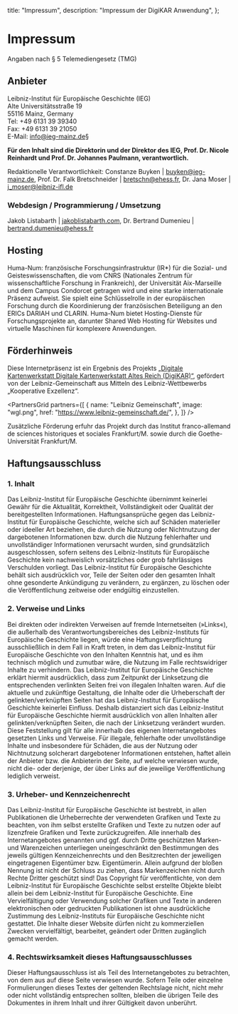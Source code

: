 
  title: "Impressum",
  description: "Impressum der DigiKAR Anwendung",
};

# Impressum

Angaben nach § 5 Telemediengesetz (TMG)

## Anbieter

Leibniz-Institut für Europäische Geschichte (IEG)\
Alte Universitätsstraße 19\
55116 Mainz, Germany\
Tel: +49 6131 39 39340\
Fax: +49 6131 39 21050\
E-Mail: [info@ieg-mainz.de](mailto:info@ieg-mainz.de)§

**Für den Inhalt sind die Direktorin und der Direktor des IEG, Prof. Dr. Nicole Reinhardt und Prof. Dr. Johannes Paulmann, verantwortlich.**

Redaktionelle Verantwortlichkeit: Constanze Buyken | [buyken@ieg-mainz.de](mailto:buyken@ieg-mainz.de), Prof. Dr. Falk Bretschneider | [bretschn@ehess.fr](mailto:bretschn@ehess.fr), Dr. Jana Moser | [j_moser@leibniz-ifl.de](mailto:j_moser@leibniz-ifl.de)

### Webdesign / Programmierung / Umsetzung

Jakob Listabarth | [jakoblistabarth.com](https://jakoblistabarth.com), Dr. Bertrand Dumenieu | [bertrand.dumenieu@ehess.fr](mailto:bertrand.dumenieu@ehess.fr)

## Hosting

Huma-Num: französische Forschungsinfrastruktur (IR\*) für die Sozial- und Geisteswissenschaften, die vom CNRS (Nationales Zentrum für wissenschaftliche Forschung in Frankreich), der Universität Aix-Marseille und dem Campus Condorcet getragen wird und eine starke internationale Präsenz aufweist. Sie spielt eine Schlüsselrolle in der europäischen Forschung durch die Koordinierung der französischen Beteiligung an den ERICs DARIAH und CLARIN. Huma-Num bietet Hosting-Dienste für Forschungsprojekte an, darunter Shared Web Hosting für Websites und virtuelle Maschinen für komplexere Anwendungen.

## Förderhinweis

Diese Internetpräsenz ist ein Ergebnis des Projekts [„Digitale Kartenwerkstatt Digitale Kartenwerkstatt Altes Reich (DigiKAR)“](https://digikar.eu/), gefördert von der Leibniz-Gemeinschaft aus Mitteln des Leibniz-Wettbewerbs „Kooperative Exzellenz“.

<PartnersGrid
  partners={[
    {
      name: "Leibniz Gemeinschaft",
      image: "wgl.png",
      href: "https://www.leibniz-gemeinschaft.de/",
    },
  ]}
/>

Zusätzliche Förderung erfuhr das Projekt durch das Institut franco-allemand de sciences historiques et sociales Frankfurt/M. sowie durch die Goethe-Universität Frankfurt/M.

## Haftungsausschluss

### 1. Inhalt

Das Leibniz-Institut für Europäische Geschichte übernimmt keinerlei Gewähr für die Aktualität, Korrektheit, Vollständigkeit oder Qualität der bereitgestellten Informationen. Haftungsansprüche gegen das Leibniz-Institut für Europäische Geschichte, welche sich auf Schäden materieller oder ideeller Art beziehen, die durch die Nutzung oder Nichtnutzung der dargebotenen Informationen bzw. durch die Nutzung fehlerhafter und unvollständiger Informationen verursacht wurden, sind grundsätzlich ausgeschlossen, sofern seitens des Leibniz-Instituts für Europäische Geschichte kein nachweislich vorsätzliches oder grob fahrlässiges Verschulden vorliegt. Das Leibniz-Institut für Europäische Geschichte behält sich ausdrücklich vor, Teile der Seiten oder den gesamten Inhalt ohne gesonderte Ankündigung zu verändern, zu ergänzen, zu löschen oder die Veröffentlichung zeitweise oder endgültig einzustellen.

### 2. Verweise und Links

Bei direkten oder indirekten Verweisen auf fremde Internetseiten (»Links«), die außerhalb des Verantwortungsbereiches des Leibniz-Instituts für Europäische Geschichte liegen, würde eine Haftungsverpflichtung ausschließlich in dem Fall in Kraft treten, in dem das Leibniz-Institut für Europäische Geschichte von den Inhalten Kenntnis hat, und es ihm technisch möglich und zumutbar wäre, die Nutzung im Falle rechtswidriger Inhalte zu verhindern. Das Leibniz-Institut für Europäische Geschichte erklärt hiermit ausdrücklich, dass zum Zeitpunkt der Linksetzung die entsprechenden verlinkten Seiten frei von illegalen Inhalten waren. Auf die aktuelle und zukünftige Gestaltung, die Inhalte oder die Urheberschaft der gelinkten/verknüpften Seiten hat das Leibniz-Institut für Europäische Geschichte keinerlei Einfluss. Deshalb distanziert sich das Leibniz-Institut für Europäische Geschichte hiermit ausdrücklich von allen Inhalten aller gelinkten/verknüpften Seiten, die nach der Linksetzung verändert wurden. Diese Feststellung gilt für alle innerhalb des eigenen Internetangebotes gesetzten Links und Verweise. Für illegale, fehlerhafte oder unvollständige Inhalte und insbesondere für Schäden, die aus der Nutzung oder Nichtnutzung solcherart dargebotener Informationen entstehen, haftet allein der Anbieter bzw. die Anbieterin der Seite, auf welche verwiesen wurde, nicht die- oder derjenige, der über Links auf die jeweilige Veröffentlichung lediglich verweist.

### 3. Urheber- und Kennzeichenrecht

Das Leibniz-Institut für Europäische Geschichte ist bestrebt, in allen Publikationen die Urheberrechte der verwendeten Grafiken und Texte zu beachten, von ihm selbst erstellte Grafiken und Texte zu nutzen oder auf lizenzfreie Grafiken und Texte zurückzugreifen. Alle innerhalb des Internetangebotes genannten und ggf. durch Dritte geschützten Marken- und Warenzeichen unterliegen uneingeschränkt den Bestimmungen des jeweils gültigen Kennzeichenrechts und den Besitzrechten der jeweiligen eingetragenen Eigentümer bzw. Eigentümerin. Allein aufgrund der bloßen Nennung ist nicht der Schluss zu ziehen, dass Markenzeichen nicht durch Rechte Dritter geschützt sind! Das Copyright für veröffentlichte, von dem Leibniz-Institut für Europäische Geschichte selbst erstellte Objekte bleibt allein bei dem Leibniz-Institut für Europäische Geschichte. Eine Vervielfältigung oder Verwendung solcher Grafiken und Texte in anderen elektronischen oder gedruckten Publikationen ist ohne ausdrückliche Zustimmung des Leibniz-Instituts für Europäische Geschichte nicht gestattet. Die Inhalte dieser Website dürfen nicht zu kommerziellen Zwecken vervielfältigt, bearbeitet, geändert oder Dritten zugänglich gemacht werden.

### 4. Rechtswirksamkeit dieses Haftungsausschlusses

Dieser Haftungsausschluss ist als Teil des Internetangebotes zu betrachten, von dem aus auf diese Seite verwiesen wurde. Sofern Teile oder einzelne Formulierungen dieses Textes der geltenden Rechtslage nicht, nicht mehr oder nicht vollständig entsprechen sollten, bleiben die übrigen Teile des Dokumentes in ihrem Inhalt und ihrer Gültigkeit davon unberührt.
